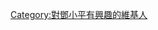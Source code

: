 {{Userbox
  |border-c = #000000
  |border-s = 1
  |id-c     = #ffffff
  |id-s     = 12
  |id-fc    = #000000
  |info-s   = 10
  |info-fc  = #000000
  |id       = [[File:Deng Xiaoping.jpg|50px]]
  |info     = 這個用戶永远怀念'''[[鄧小平|鄧小平同志]]'''。
}}

[[Category:對鄧小平有興趣的維基人]]